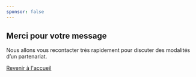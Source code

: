 ```yaml
---
sponsor: false
---
```



  <Cadre>

## Merci pour votre message

Nous allons vous recontacter très rapidement pour discuter des modalités d’un partenariat.

[Revenir à l'accueil](../)

  </Cadre>